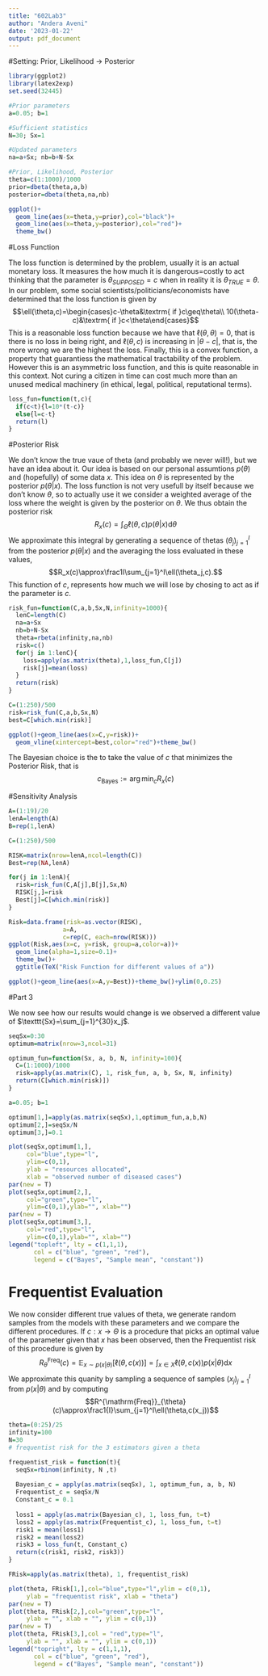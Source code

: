 ```yaml
---
title: "602Lab3"
author: "Andera Aveni"
date: '2023-01-22'
output: pdf_document
---
```


#Setting: Prior, Likelihood -> Posterior

```r
library(ggplot2)
library(latex2exp)
set.seed(32445)
```

```r
#Prior parameters
a=0.05; b=1

#Sufficient statistics
N=30; Sx=1

#Updated parameters
na=a+Sx; nb=b+N-Sx

#Prior, Likelihood, Posterior
theta=c(1:1000)/1000
prior=dbeta(theta,a,b)
posterior=dbeta(theta,na,nb)

ggplot()+
  geom_line(aes(x=theta,y=prior),col="black")+
  geom_line(aes(x=theta,y=posterior),col="red")+
  theme_bw()
```
#Loss Function

The loss function is determined by the problem, usually it is an actual monetary loss. It measures the how much it is dangerous=costly to act thinking that the parameter is $\theta_{SUPPOSED}=c$ when in reality it is $\theta_{TRUE}=\theta$. In our problem, some social scientists/politicians/economists have determined that the loss function is given by
$$\ell(\theta,c)=\begin{cases}c-\theta&\textrm{ if }c\geq\theta\\ 10(\theta-c)&\textrm{ if }c<\theta\end{cases}$$
This is a reasonable loss function because we have that $\ell(\theta,\theta)=0$, that is there is no loss in being right, and $\ell(\theta,c)$ is increasing in $|\theta-c|$, that is, the more wrong we are the highest the loss. Finally, this is a convex function, a property that guarantiess the mathematical tractability of the problem.
However this is an asymmetric loss function, and this is quite reasonable in this context. Not curing a citizen in time can cost much more than an unused medical machinery (in ethical, legal, political, reputational terms).

```r
loss_fun=function(t,c){
  if(c<t){l=10*(t-c)}
  else{l=c-t}
  return(l)
}
```

#Posterior Risk

We don't know the true vaue of theta (and probably we never will!), but we have an idea about it. Our idea is based on our personal assumtions $p(\theta)$ and (hopefully) of some data $x$. This idea on $\theta$ is represented by the posterior $p(\theta|x)$.
The loss function is not very usefull by itself because we don't know $\theta$, so to actually use it we consider a weighted average of the loss where the weight is given by the posterior on $\theta$. We thus obtain the posterior risk
$$R_x(c)=\int_{\Theta}\ell(\theta,c)p(\theta|x)\mathrm{d}\theta$$
We approximate this integral by generating a sequence of thetas $(\theta_j)_{j=1}^I$ from the posterior $p(\theta|x)$ and the averaging the loss evaluated in these values,
$$R_x(c)\approx\frac1I\sum_{j=1}^I\ell(\theta_j,c).$$
This function of $c$, represents how much we will lose \textbf{on average} by chosing to act as if the parameter is $c$.

```r
risk_fun=function(C,a,b,Sx,N,infinity=1000){
  lenC=length(C)
  na=a+Sx
  nb=b+N-Sx
  theta=rbeta(infinity,na,nb)
  risk=c()
  for(j in 1:lenC){
    loss=apply(as.matrix(theta),1,loss_fun,C[j])
    risk[j]=mean(loss)
  }
  return(risk)
}

C=(1:250)/500
risk=risk_fun(C,a,b,Sx,N)
best=C[which.min(risk)]

ggplot()+geom_line(aes(x=C,y=risk))+
  geom_vline(xintercept=best,color="red")+theme_bw()
```
The Bayesian choice is the to take the value of $c$ that minimizes the Posterior Risk, that is
$$c_{\mathrm{Bayes}}:=\arg\min_{c}R_x(c)$$

#Sensitivity Analysis

```r
A=(1:19)/20
lenA=length(A)
B=rep(1,lenA)

C=(1:250)/500

RISK=matrix(nrow=lenA,ncol=length(C))
Best=rep(NA,lenA)

for(j in 1:lenA){
  risk=risk_fun(C,A[j],B[j],Sx,N)
  RISK[j,]=risk
  Best[j]=C[which.min(risk)]
}
```

```r
Risk=data.frame(risk=as.vector(RISK),
               a=A,
               c=rep(C, each=nrow(RISK)))
ggplot(Risk,aes(x=c, y=risk, group=a,color=a))+
  geom_line(alpha=1,size=0.1)+
  theme_bw()+
  ggtitle(TeX("Risk Function for different values of a"))
```
```r
ggplot()+geom_line(aes(x=A,y=Best))+theme_bw()+ylim(0,0.25)
```
#Part 3

We now see how our results would change is we observed a different value of $\texttt{Sx}=\sum_{j=1}^{30}x_j$.

```r
seqSx=0:30
optimum=matrix(nrow=3,ncol=31)

optimum_fun=function(Sx, a, b, N, infinity=100){
  C=(1:1000)/1000
  risk=apply(as.matrix(C), 1, risk_fun, a, b, Sx, N, infinity) 
  return(C[which.min(risk)])
}

a=0.05; b=1

optimum[1,]=apply(as.matrix(seqSx),1,optimum_fun,a,b,N)
optimum[2,]=seqSx/N
optimum[3,]=0.1
```

```r
plot(seqSx,optimum[1,],
     col="blue",type="l",
     ylim=c(0,1), 
     ylab = "resources allocated", 
     xlab = "observed number of diseased cases")
par(new = T)
plot(seqSx,optimum[2,],
     col="green",type="l",
     ylim=c(0,1),ylab="", xlab="") 
par(new = T)
plot(seqSx,optimum[3,],
     col="red",type="l",
     ylim=c(0,1),ylab="", xlab="")
legend("topleft", lty = c(1,1,1), 
       col = c("blue", "green", "red"), 
       legend = c("Bayes", "Sample mean", "constant"))
```

# Frequentist Evaluation

We now consider different true values of theta, we generate random samples from the models with these parameters and we compare the different procedures.
If $c:x\to\Theta$ is a procedure that picks an optimal value of the parameter given that $x$ has been observed, then the Frequentist risk of this procedure is given by
$$R^{\mathrm{Freq}}_{\theta}(c)=\mathbb E_{x\sim p(x|\theta)}[\ell(\theta,c(x))]=\int_{x\in X}\ell(\theta,c(x))p(x|\theta)\mathrm{d}x$$
We approximate this quanity by sampling a sequence of samples $(x_j)_{j=1}^{I}$ from $p(x|\theta)$ and by computing
$$R^{\mathrm{Freq}}_{\theta}(c)\approx\frac1{I}\sum_{j=1}^I\ell(\theta,c(x_j))$$

```r
theta=(0:25)/25
infinity=100
N=30
# frequentist risk for the 3 estimators given a theta

frequentist_risk = function(t){
  seqSx=rbinom(infinity, N ,t)
  
  Bayesian_c = apply(as.matrix(seqSx), 1, optimum_fun, a, b, N) 
  Frequentist_c = seqSx/N
  Constant_c = 0.1
  
  loss1 = apply(as.matrix(Bayesian_c), 1, loss_fun, t=t) 
  loss2 = apply(as.matrix(Frequentist_c), 1, loss_fun, t=t)
  risk1 = mean(loss1)
  risk2 = mean(loss2)
  risk3 = loss_fun(t, Constant_c) 
  return(c(risk1, risk2, risk3))
}

FRisk=apply(as.matrix(theta), 1, frequentist_risk)
```

```r
plot(theta, FRisk[1,],col="blue",type="l",ylim = c(0,1),
     ylab = "frequentist risk", xlab = "theta")
par(new = T)
plot(theta, FRisk[2,],col="green",type="l",
     ylab = "", xlab = "", ylim = c(0,1)) 
par(new = T)
plot(theta, FRisk[3,],col = "red",type="l",
     ylab = "", xlab = "", ylim = c(0,1))
legend("topright", lty = c(1,1,1),
       col = c("blue", "green", "red"),
       legend = c("Bayes", "Sample mean", "constant"))
```



